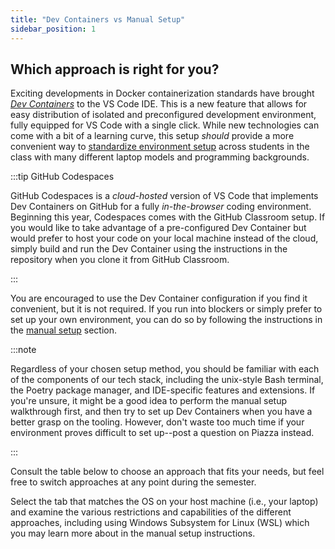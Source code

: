 ```yaml
---
title: "Dev Containers vs Manual Setup"
sidebar_position: 1
---
```


## Which approach is right for you?

Exciting developments in Docker containerization standards have brought [*Dev Containers*](https://code.visualstudio.com/docs/remote/containers) to the VS Code IDE. This is a new feature that allows for easy distribution of isolated and preconfigured development environment, fully equipped for VS Code with a single click. While new technologies can come with a bit of a learning curve, this setup *should* provide a more convenient way to [standardize environment setup](https://cs.harvard.edu/malan/publications/iticse22.pdf) across students in the class with many different laptop models and programming backgrounds.

:::tip GitHub Codespaces

GitHub Codespaces is a *cloud-hosted* version of VS Code that implements Dev Containers on GitHub for a fully *in-the-browser* coding environment. Beginning this year, Codespaces comes with the GitHub Classroom setup. If you would like to take advantage of a pre-configured Dev Container but would prefer to host your code on your local machine instead of the cloud, simply build and run the Dev Container using the instructions in the repository when you clone it from GitHub Classroom.

:::

You are encouraged to use the Dev Container configuration if you find it convenient, but it is not required. If you run into blockers or simply prefer to set up your own environment, you can do so by following the instructions in the [manual setup](./manual) section.


:::note

Regardless of your chosen setup method, you should be familiar with each of the components of our tech stack, including the unix-style Bash terminal, the Poetry package manager, and IDE-specific features and extensions. If you're unsure, it might be a good idea to perform the manual setup walkthrough first, and then try to set up Dev Containers when you have a better grasp on the tooling. However, don't waste too much time if your environment proves difficult to set up--post a question on Piazza instead.

:::

Consult the table below to choose an approach that fits your needs, but feel free to switch approaches at any point during the semester.

Select the tab that matches the OS on your host machine (i.e., your laptop) and examine the various restrictions and capabilities of the different approaches, including using Windows Subsystem for Linux (WSL) which you may learn more about in the manual setup instructions.


<Tabs>
  <TabItem value="windows" label="Windows" default>
    <ComparisonTableWin />
  </TabItem>
  <TabItem value="osx" label="Mac OSX">
    <ComparisonTableOsx />
  </TabItem>
</Tabs>
